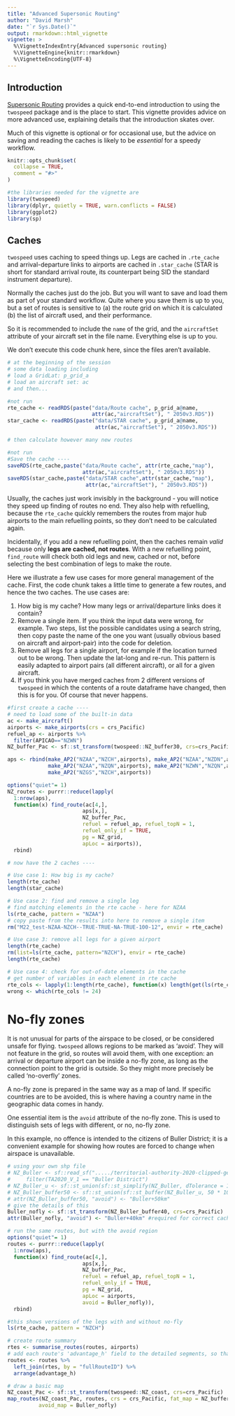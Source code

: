 ```yaml
---
title: "Advanced Supersonic Routing"
author: "David Marsh"
date: "`r Sys.Date()`"
output: rmarkdown::html_vignette  
vignette: >
  %\VignetteIndexEntry{Advanced supersonic routing}
  %\VignetteEngine{knitr::rmarkdown}
  %\VignetteEncoding{UTF-8}
---
```

## Introduction

[Supersonic Routing](SupersonicRouting.html) provides a quick end-to-end introduction to using the `twospeed` package and is the place to start. This vignette provides advice on more advanced use, explaining details that the introduction skates over.

Much of this vignette is optional or for occasional use, but the advice on saving and reading the caches is likely to be _essential_ for a speedy workflow. 


```r
knitr::opts_chunk$set(
  collapse = TRUE,
  comment = "#>"
)
```

```r
#the libraries needed for the vignette are
library(twospeed)
library(dplyr, quietly = TRUE, warn.conflicts = FALSE)
library(ggplot2)
library(sp)

```


## Caches

`twospeed` uses caching to speed things up. Legs are cached in `.rte_cache` and arrival-departure links to airports are cached in `.star_cache` (STAR is short for standard arrival route, its counterpart being SID the standard instrument departure).

Normally the caches just do the job. But you will want to save and load them as part of your standard workflow. Quite where you save them is up to you, but a set of routes is sensitive to (a) the route grid on which it is calculated (b) the list of aircraft used, and their performance. 

So it is recommended to include the `name` of the grid, and the `aircraftSet` attribute of your aircraft set in the file name. Everything else is up to you.

We don't execute this code chunk here, since the files aren't available.

```r
# at the beginning of the session
# some data loading including
# load a GridLat: p_grid_a
# load an aircraft set: ac
# and then...

#not run
rte_cache <- readRDS(paste("data/Route cache", p_grid_a@name, 
                           attr(ac,"aircraftSet"), " 2050v3.RDS"))
star_cache <- readRDS(paste("data/STAR cache", p_grid_a@name, 
                            attr(ac,"aircraftSet"), " 2050v3.RDS"))

# then calculate however many new routes

#not run
#Save the cache ----
saveRDS(rte_cache,paste("data/Route cache", attr(rte_cache,"map"),
                        attr(ac,"aircraftSet"), " 2050v3.RDS"))
saveRDS(star_cache,paste("data/STAR cache",attr(star_cache,"map"),
                         attr(ac,"aircraftSet"), " 2050v3.RDS"))

```
  
Usually, the caches just work invisibly in the background - you will notice they speed up finding of routes no end. They also help with refuelling, because the `rte_cache` quickly remembers the routes from major hub airports to the main refuelling points, so they don't need to be calculated again.

Incidentally, if you add a new refuelling point, then the caches remain _valid_ because only **legs are cached, not routes**. With a new refuelling point, `find_route` will check both old legs and new, cached or not, before selecting the best combination of legs to make the route.

Here we illustrate a few use cases for more general management of the cache. First, the code chunk takes a little time to generate a few routes, and hence the two caches. The use cases are:

1. How big is my cache? How many legs or arrival/departure links does it contain?
1. Remove a single item. If you think the input data were wrong, for example. Two steps, list the possible candidates using a search string, then copy paste the name of the one you want (usually obvious based on aircraft and airport-pair) into the code for deletion.
1. Remove all legs for a single airport, for example if the location turned out to be wrong. Then update the lat-long and re-run. This pattern is easily adapted to airport pairs (all different aircraft), or all for a given aircraft.
1. If you think you have merged caches from 2 different versions of `twospeed` in which the contents of a route dataframe have changed, then this is for you. Of course that never happens.


```r
#first create a cache ----
# need to load some of the built-in data
ac <- make_aircraft()
airports <- make_airports(crs = crs_Pacific) 
refuel_ap <- airports %>%
  filter(APICAO=="NZWN")
NZ_buffer_Pac <- sf::st_transform(twospeed::NZ_buffer30, crs=crs_Pacific)

aps <- rbind(make_AP2("NZAA","NZCH",airports), make_AP2("NZAA","NZDN",airports),
             make_AP2("NZAA","NZQN",airports), make_AP2("NZWN","NZQN",airports),
             make_AP2("NZGS","NZCH",airports))

options("quiet"= 1)
NZ_routes <- purrr::reduce(lapply(
  1:nrow(aps),
  function(x) find_route(ac[4,],
                        aps[x,],
                        NZ_buffer_Pac,
                        refuel = refuel_ap, refuel_topN = 1,
                        refuel_only_if = TRUE,
                        pg = NZ_grid,
                        apLoc = airports)),
  rbind)

# now have the 2 caches ----

# Use case 1: How big is my cache?
length(rte_cache)
length(star_cache)

# Use case 2: find and remove a single leg
# find matching elements in the rte cache - here for NZAA
ls(rte_cache, pattern = "NZAA")
# copy paste from the results into here to remove a single item
rm("M22_test-NZAA-NZCH--TRUE-TRUE-NA-TRUE-100-12", envir = rte_cache)

# Use case 3: remove all legs for a given airport
length(rte_cache)
rm(list=ls(rte_cache, pattern="NZCH"), envir = rte_cache)
length(rte_cache)

# Use case 4: check for out-of-date elements in the cache
# get number of variables in each element in rte cache
rte_cols <- lapply(1:length(rte_cache), function(x) length(get(ls(rte_cache)[1], rte_cache)))
wrong <- which(rte_cols != 24)

```


# No-fly zones

It is not unusual for parts of the airspace to be closed, or be considered unsafe for flying. `twospeed` allows regions to be marked as 'avoid'. They will not feature in the grid, so routes will avoid them, with one exception: an arrival or departure airport can be inside a no-fly zone, as long as the connection point to the grid is outside. So they might more precisely be called 'no-overfly' zones.

A no-fly zone is prepared in the same way as a map of land. If specific countries are to be avoided, this is where having a country name in the geographic data comes in handy.

One essential item is the `avoid` attribute of the no-fly zone. This is used to distinguish sets of legs with different, or no, no-fly zone.

In this example, no offence is intended to the citizens of Buller District; it is a convenient example for showing how routes are forced to change when airspace is unavailable.

```r
# using your own shp file 
# NZ_Buller <- sf::read_sf("...../territorial-authority-2020-clipped-generalised.shp") %>% 
#     filter(TA2020_V_1 == "Buller District")
# NZ_Buller_u <- sf::st_union(sf::st_simplify(NZ_Buller, dTolerance = 1000))
# NZ_Buller_buffer50 <- sf::st_union(sf::st_buffer(NZ_Buller_u, 50 * 1000))
# attr(NZ_Buller_buffer50, "avoid") <- "Buller+50km"
# give the details of this
Buller_nofly <- sf::st_transform(NZ_Buller_buffer40, crs=crs_Pacific)
attr(Buller_nofly, "avoid") <- "Buller+40km" #required for correct caching

# run the same routes, but with the avoid region
options("quiet"= 1)
routes <- purrr::reduce(lapply(
  1:nrow(aps),
  function(x) find_route(ac[4,],
                        aps[x,],
                        NZ_buffer_Pac,
                        refuel = refuel_ap, refuel_topN = 1,
                        refuel_only_if = TRUE,
                        pg = NZ_grid,
                        apLoc = airports,
                        avoid = Buller_nofly)),
  rbind)

#this shows versions of the legs with and without no-fly
ls(rte_cache, pattern = "NZCH")

# create route summary
rtes <- summarise_routes(routes, airports)
# add each route's 'advantage_h' field to the detailed segments, so that it can be mapped
routes <- routes %>% 
  left_join(rtes, by = "fullRouteID") %>% 
  arrange(advantage_h)

# draw a basic map
NZ_coast_Pac <- sf::st_transform(twospeed::NZ_coast, crs=crs_Pacific)
map_routes(NZ_coast_Pac, routes, crs = crs_Pacific, fat_map = NZ_buffer_Pac,
          avoid_map = Buller_nofly)

```

